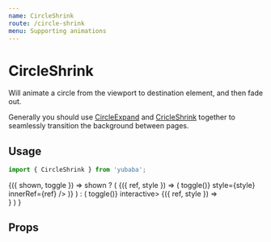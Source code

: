 ```yaml
---
name: CircleShrink
route: /circle-shrink
menu: Supporting animations
---
```



# CircleShrink

Will animate a circle from the viewport to destination element,
and then fade out.

Generally you should use [CircleExpand](/circle-expand) and [CricleShrink](/circle-shrink) together to seamlessly transition the background between pages.

## Usage

```js
import { CircleShrink } from 'yubaba';
```

<Playground>
  <Common.Toggler>
    {({ shown, toggle }) =>
      shown ? (
        <Styled.Container>
          <Baba name="circle-shrink" key="1">
            {({ ref, style }) => (
              <Styled.Button onClick={() => toggle()} style={style} innerRef={ref} />
            )}
          </Baba>
        </Styled.Container>
      ) : (
        <Styled.Container onClick={() => toggle()} interactive>
          <Baba name="circle-shrink" key="2">
            <CircleShrink background="#ff5e6d">
              {({ ref, style }) => <div style={style} ref={ref} />}
            </CircleShrink>
          </Baba>
        </Styled.Container>
      )
    }
  </Common.Toggler>
</Playground>

## Props

<PropsTable of={CircleShrink} />

